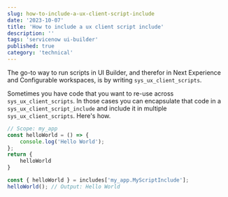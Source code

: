 ```yaml
---
slug: how-to-include-a-ux-client-script-include
date: '2023-10-07'
title: 'How to include a ux client script include'
description: ''
tags: 'servicenow ui-builder'
published: true
category: 'technical'
---
```


The go-to way to run scripts in UI Builder, and therefor in Next Experience and Configurable workspaces, is by writing `sys_ux_client_scripts`.

Sometimes you have code that you want to re-use across `sys_ux_client_scripts`. In those cases you can encapsulate that code in a `sys_ux_client_script_include` and include it in multiple `sys_ux_client_scripts`. Here's how.

```js filename="sys_ux_client_script_include"
// Scope: my_app
const helloWorld = () => {
    console.log('Hello World');
};
return {
    helloWorld
}
```

```js filename="sys_ux_client_script"
const { helloWorld } = includes['my_app.MyScriptInclude']; 
helloWorld(); // Output: Hello World
```